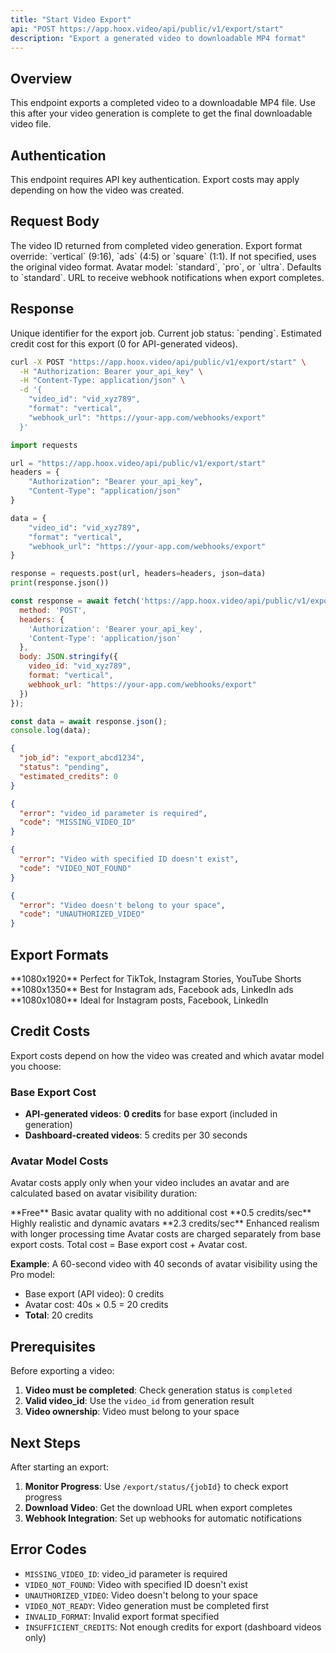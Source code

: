 ```yaml
---
title: "Start Video Export"
api: "POST https://app.hoox.video/api/public/v1/export/start"
description: "Export a generated video to downloadable MP4 format"
---
```


## Overview

This endpoint exports a completed video to a downloadable MP4 file. Use this after your video generation is complete to get the final downloadable video file.

## Authentication

<Info>
This endpoint requires API key authentication. Export costs may apply depending on how the video was created.
</Info>

## Request Body

<ParamField body="video_id" type="string" required>
  The video ID returned from completed video generation.
</ParamField>

<ParamField body="format" type="string">
  Export format override: `vertical` (9:16), `ads` (4:5) or `square` (1:1).
  If not specified, uses the original video format.
</ParamField>

<ParamField body="avatar_model" type="string">
  Avatar model: `standard`, `pro`, or `ultra`. Defaults to `standard`.
</ParamField>

<ParamField body="webhook_url" type="string">
  URL to receive webhook notifications when export completes.
</ParamField>

## Response

<ResponseField name="job_id" type="string">
  Unique identifier for the export job.
</ResponseField>

<ResponseField name="status" type="string">
  Current job status: `pending`.
</ResponseField>

<ResponseField name="estimated_credits" type="number">
  Estimated credit cost for this export (0 for API-generated videos).
</ResponseField>

<RequestExample>

```bash cURL
curl -X POST "https://app.hoox.video/api/public/v1/export/start" \
  -H "Authorization: Bearer your_api_key" \
  -H "Content-Type: application/json" \
  -d '{
    "video_id": "vid_xyz789",
    "format": "vertical",
    "webhook_url": "https://your-app.com/webhooks/export"
  }'
```

```python Python
import requests

url = "https://app.hoox.video/api/public/v1/export/start"
headers = {
    "Authorization": "Bearer your_api_key",
    "Content-Type": "application/json"
}

data = {
    "video_id": "vid_xyz789",
    "format": "vertical",
    "webhook_url": "https://your-app.com/webhooks/export"
}

response = requests.post(url, headers=headers, json=data)
print(response.json())
```

```javascript JavaScript
const response = await fetch('https://app.hoox.video/api/public/v1/export/start', {
  method: 'POST',
  headers: {
    'Authorization': 'Bearer your_api_key',
    'Content-Type': 'application/json'
  },
  body: JSON.stringify({
    video_id: "vid_xyz789",
    format: "vertical",
    webhook_url: "https://your-app.com/webhooks/export"
  })
});

const data = await response.json();
console.log(data);
```

</RequestExample>

<ResponseExample>

```json Response
{
  "job_id": "export_abcd1234",
  "status": "pending",
  "estimated_credits": 0
}
```

```json Error 400 - Missing Video ID
{
  "error": "video_id parameter is required",
  "code": "MISSING_VIDEO_ID"
}
```

```json Error 404 - Video Not Found
{
  "error": "Video with specified ID doesn't exist",
  "code": "VIDEO_NOT_FOUND"
}
```

```json Error 403 - Unauthorized Video
{
  "error": "Video doesn't belong to your space",
  "code": "UNAUTHORIZED_VIDEO"
}
```

</ResponseExample>

## Export Formats

<CardGroup cols={3}>
  <Card title="Vertical (9:16)" icon="mobile">
    **1080x1920**
    Perfect for TikTok, Instagram Stories, YouTube Shorts
  </Card>
  <Card title="Ads (4:5)" icon="rectangle-vertical">
    **1080x1350**
    Best for Instagram ads, Facebook ads, LinkedIn ads
  </Card>
  <Card title="Square (1:1)" icon="square">
    **1080x1080**
    Ideal for Instagram posts, Facebook, LinkedIn
  </Card>
</CardGroup>

## Credit Costs

Export costs depend on how the video was created and which avatar model you choose:

### Base Export Cost

- **API-generated videos**: **0 credits** for base export (included in generation)
- **Dashboard-created videos**: 5 credits per 30 seconds

### Avatar Model Costs

Avatar costs apply only when your video includes an avatar and are calculated based on avatar visibility duration:

<CardGroup cols={3}>
  <Card title="Standard" icon="zap">
    **Free**
    Basic avatar quality with no additional cost
  </Card>
  <Card title="Pro" icon="gem">
    **0.5 credits/sec**
    Highly realistic and dynamic avatars
  </Card>
  <Card title="Ultra" icon="crown">
    **2.3 credits/sec**
    Enhanced realism with longer processing time
  </Card>
</CardGroup>

<Info>
Avatar costs are charged separately from base export costs. Total cost = Base export cost + Avatar cost.
</Info>

**Example**: A 60-second video with 40 seconds of avatar visibility using the Pro model:
- Base export (API video): 0 credits
- Avatar cost: 40s × 0.5 = 20 credits
- **Total**: 20 credits

## Prerequisites

Before exporting a video:

1. **Video must be completed**: Check generation status is `completed`
2. **Valid video_id**: Use the `video_id` from generation result
3. **Video ownership**: Video must belong to your space

## Next Steps

After starting an export:

1. **Monitor Progress**: Use `/export/status/{jobId}` to check export progress
2. **Download Video**: Get the download URL when export completes
3. **Webhook Integration**: Set up webhooks for automatic notifications

## Error Codes

- `MISSING_VIDEO_ID`: video_id parameter is required
- `VIDEO_NOT_FOUND`: Video with specified ID doesn't exist
- `UNAUTHORIZED_VIDEO`: Video doesn't belong to your space
- `VIDEO_NOT_READY`: Video generation must be completed first
- `INVALID_FORMAT`: Invalid export format specified
- `INSUFFICIENT_CREDITS`: Not enough credits for export (dashboard videos only)